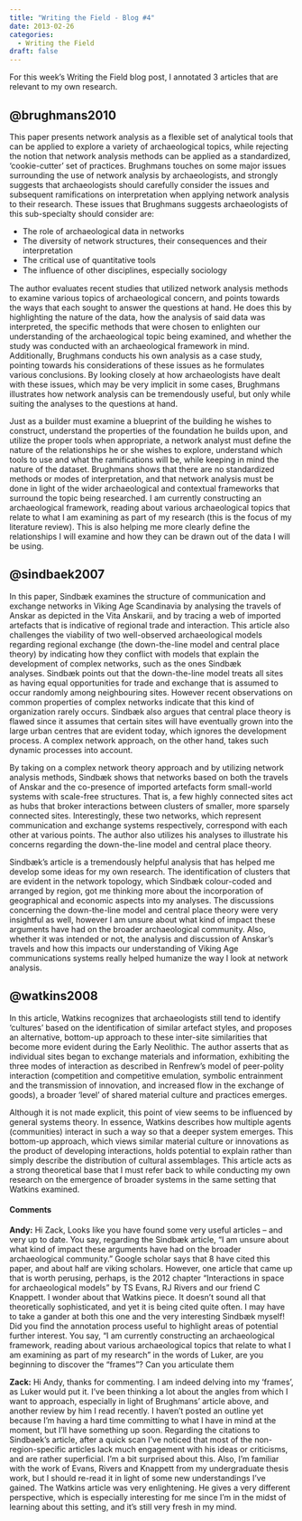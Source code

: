 ```yaml
---
title: "Writing the Field - Blog #4"
date: 2013-02-26
categories:
  - Writing the Field
draft: false
---
```


For this week's Writing the Field blog post, I annotated 3 articles that are relevant to my own research.

## @brughmans2010
This paper presents network analysis as a flexible set of analytical tools that can be applied to explore a variety of archaeological topics, while rejecting the notion that network analysis methods can be applied as a standardized, 'cookie-cutter' set of practices.
Brughmans touches on some major issues surrounding the use of network analysis by archaeologists, and strongly suggests that archaeologists should carefully consider the issues and subsequent ramifications on interpretation when applying network analysis to their research.
These issues that Brughmans suggests archaeologists of this sub-specialty should consider are:

- The role of archaeological data in networks
- The diversity of network structures, their consequences and their interpretation
- The critical use of quantitative tools
- The inﬂuence of other disciplines, especially sociology

The author evaluates recent studies that utilized network analysis methods to examine various topics of archaeological concern, and points towards the ways that each sought to answer the questions at hand.
He does this by highlighting the nature of the data, how the analysis of said data was interpreted, the specific methods that were chosen to enlighten our understanding of the archaeological topic being examined, and whether the study was conducted with an archaeological framework in mind.
Additionally, Brughmans conducts his own analysis as a case study, pointing towards his considerations of these issues as he formulates various conclusions.
By looking closely at how archaeologists have dealt with these issues, which may be very implicit in some cases, Brughmans illustrates how network analysis can be tremendously useful, but only while suiting the analyses to the questions at hand.

Just as a builder must examine a blueprint of the building he wishes to construct, understand the properties of the foundation he builds upon, and utilize the proper tools when appropriate, a network analyst must define the nature of the relationships he or she wishes to explore, understand which tools to use and what the ramifications will be, while keeping in mind the nature of the dataset.
Brughmans shows that there are no standardized methods or modes of interpretation, and that network analysis must be done in light of the wider archaeological and contextual frameworks that surround the topic being researched.
I am currently constructing an archaeological framework, reading about various archaeological topics that relate to what I am examining as part of my research (this is the focus of my literature review).
This is also helping me more clearly define the relationships I will examine and how they can be drawn out of the data I will be using.

## @sindbaek2007
In this paper, Sindbæk examines the structure of communication and exchange networks in Viking Age Scandinavia by analysing the travels of Anskar as depicted in the Vita Anskarii, and by tracing a web of imported artefacts that is indicative of regional trade and interaction.
This article also challenges the viability of two well-observed archaeological models regarding regional exchange (the down-the-line model and central place theory) by indicating how they conflict with models that explain the development of complex networks, such as the ones Sindbæk analyses. Sindbæk points out that the down-the-line model treats all sites as having equal opportunities for trade and exchange that is assumed to occur randomly among neighbouring sites.
However recent observations on common properties of complex networks indicate that this kind of organization rarely occurs.
Sindbæk also argues that central place theory is flawed since it assumes that certain sites will have eventually grown into the large urban centres that are evident today, which ignores the development process.
A complex network approach, on the other hand, takes such dynamic processes into account.

By taking on a complex network theory approach and by utilizing network analysis methods, Sindbæk shows that networks based on both the travels of Anskar and the co-presence of imported artefacts form small-world systems with scale-free structures.
That is, a few highly connected sites act as hubs that broker interactions between clusters of smaller, more sparsely connected sites.
Interestingly, these two networks, which represent communication and exchange systems respectively, correspond with each other at various points.
The author also utilizes his analyses to illustrate his concerns regarding the down-the-line model and central place theory.

Sindbæk's article is a tremendously helpful analysis that has helped me develop some ideas for my own research.
The identification of clusters that are evident in the network topology, which Sindbæk colour-coded and arranged by region, got me thinking more about the incorporation of geographical and economic aspects into my analyses.
The discussions concerning the down-the-line model and central place theory were very insightful as well, however I am unsure about what kind of impact these arguments have had on the broader archaeological community.
Also, whether it was intended or not, the analysis and discussion of Anskar's travels and how this impacts our understanding of Viking Age communications systems really helped humanize the way I look at network analysis.

## @watkins2008
In this article, Watkins recognizes that archaeologists still tend to identify 'cultures' based on the identification of similar artefact styles, and proposes an alternative, bottom-up approach to these inter-site similarities that become more evident during the Early Neolithic.
The author asserts that as individual sites began to exchange materials and information, exhibiting the three modes of interaction as described in Renfrew's model of peer-polity interaction (competition and competitive emulation, symbolic entrainment and the transmission of innovation, and increased flow in the exchange of goods), a broader 'level' of shared material culture and practices emerges.

Although it is not made explicit, this point of view seems to be influenced by general systems theory.
In essence, Watkins describes how multiple agents (communities) interact in such a way so that a deeper system emerges.
This bottom-up approach, which views similar material culture or innovations as the product of developing interactions, holds potential to explain rather than simply describe the distribution of cultural assemblages.
This article acts as a strong theoretical base that I must refer back to while conducting my own research on the emergence of broader systems in the same setting that Watkins examined.

#### Comments
**Andy:**
Hi Zack,
Looks like you have found some very useful articles -- and very up to date.
You say, regarding the Sindbæk article, "I am unsure about what kind of impact these arguments have had on the broader archaeological community." Google scholar says that 8 have cited this paper, and about half are viking scholars.
However, one article that came up that is worth perusing, perhaps, is the 2012 chapter "Interactions in space for archaeological models" by TS Evans, RJ Rivers and our friend C Knappett.
I wonder about that Watkins piece.
It doesn't sound all that theoretically sophisticated, and yet it is being cited quite often.
I may have to take a gander at both this one and the very interesting Sindbæk myself!
Did you find the annotation process useful to highlight areas of potential further interest.
You say, "I am currently constructing an archaeological framework, reading about various archaeological topics that relate to what I am examining as part of my research" in the words of Luker, are you beginning to discover the "frames"?
Can you articulate them

**Zack:**
Hi Andy, thanks for commenting.
I am indeed delving into my 'frames', as Luker would put it.
I've been thinking a lot about the angles from which I want to approach, especially in light of Brughmans' article above, and another review by him I read recently.
I haven't posted an outline yet because I'm having a hard time committing to what I have in mind at the moment, but I'll have something up soon.
Regarding the citations to Sindbaek's article, after a quick scan I've noticed that most of the non-region-specific articles lack much engagement with his ideas or criticisms, and are rather superficial.
I'm a bit surprised about this.
Also, I'm familiar with the work of Evans, Rivers and Knappett from my undergraduate thesis work, but I should re-read it in light of some new understandings I've gained.
The Watkins article was very enlightening. He gives a very different perspective, which is especially interesting for me since I'm in the midst of learning about this setting, and it's still very fresh in my mind.

